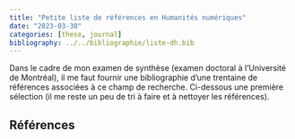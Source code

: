 ```yaml
---
title: "Petite liste de références en Humanités numériques"
date: "2023-03-30"
categories: [these, journal]
bibliography: ../../bibliographie/liste-dh.bib
---
```


Dans le cadre de mon examen de synthèse (examen doctoral à l'Université de Montréal), il me faut fournir une bibliographie d'une trentaine de références associées à ce champ de recherche. Ci-dessous une première sélection (il me reste un peu de tri à faire et à nettoyer les références).

## Références

::: {#refs}
:::